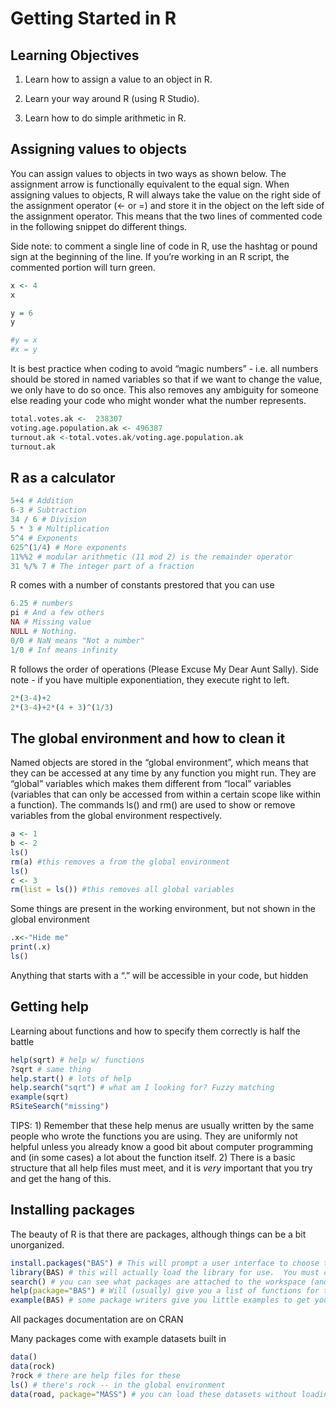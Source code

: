 # Getting Started in R

## Learning Objectives 

1. Learn how to assign a value to an object in R.

2. Learn your way around R (using R Studio).

3. Learn how to do simple arithmetic in R.

## Assigning values to objects

You can assign values to objects in two ways as shown below. The assignment arrow is functionally equivalent to the equal sign. When assigning values to objects, R will always take the value on the right side of the assignment operator (<- or =) and store it in the object on the left side of the assignment operator. This means that the two lines of commented code in the following snippet do different things. 

Side note: to comment a single line of code in R, use the hashtag or pound sign at the beginning of the line. If you're working in an R script, the commented portion will turn green.
```r
x <- 4
x

y = 6
y

#y = x
#x = y
```

It is best practice when coding to avoid "magic numbers" - i.e. all numbers should be stored in named variables so that if we want to change the value, we only have to do so once. This also removes any ambiguity for someone else reading your code who might wonder what the number represents.
```r
total.votes.ak <-  238307
voting.age.population.ak <- 496387
turnout.ak <-total.votes.ak/voting.age.population.ak
turnout.ak
``` 

## R as a calculator


```r
5+4 # Addition
6-3 # Subtraction
34 / 6 # Division
5 * 3 # Multiplication
5^4 # Exponents
625^(1/4) # More exponents
11%%2 # modular arithmetic (11 mod 2) is the remainder operator
31 %/% 7 # The integer part of a fraction
``` 

R comes with a number of constants prestored that you can use

```r
6.25 # numbers
pi # And a few others
NA # Missing value
NULL # Nothing.
0/0 # NaN means "Not a number"
1/0 # Inf means infinity
``` 


R follows the order of operations (Please Excuse My Dear Aunt Sally). 
Side note - if you have multiple exponentiation, they execute right to left.

```r
2*(3-4)+2
2*(3-4)+2*(4 + 3)^(1/3)
``` 

## The global environment and how to clean it

Named objects are stored in the "global environment", which means that they can be accessed at any time by any function you might run. They are "global" variables which makes them different from "local" variables (variables that can only be accessed from within a certain scope like within a function).
The commands ls() and rm() are used to show or remove variables from the global environment respectively.

```r
a <- 1
b <- 2
ls()
rm(a) #this removes a from the global environment
ls()
c <- 3
rm(list = ls()) #this removes all global variables
```

Some things are present in the working environment, but not shown in the global environment

```r
.x<-"Hide me"
print(.x)
ls()
```

Anything that starts with a "." will be accessible in your code, but hidden


## Getting help

Learning about functions and how to specify them correctly is half the battle

```r
help(sqrt) # help w/ functions
?sqrt # same thing
help.start() # lots of help
help.search("sqrt") # what am I looking for? Fuzzy matching
example(sqrt)
RSiteSearch("missing")
```

TIPS:
1) Remember that these help menus are usually written by the same people who wrote the functions you are using. 
They are uniformly not helpful unless you already know a good bit about computer programming and (in some cases) a lot about the function itself.
2)  There is a basic structure that all help files must meet, and it is *very* important that you try and get the hang of this.


## Installing packages

The beauty of R is that there are packages, although things can be a bit unorganized.

```r
install.packages("BAS") # This will prompt a user interface to choose the "mirror" or repository
library(BAS) # this will actually load the library for use.  You must call this every time.
search() # you can see what packages are attached to the workspace (and also what other objects)
help(package="BAS") # Will (usually) give you a list of functions for the package
example(BAS) # some package writers give you little examples to get you started
```

All packages documentation are on CRAN

Many packages come with example datasets built in
```r
data()
data(rock)
?rock # there are help files for these
ls() # there's rock -- in the global environment
data(road, package="MASS") # you can load these datasets without loading the package
```